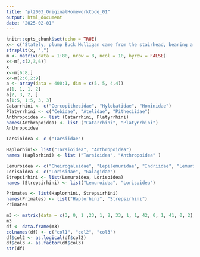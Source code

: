 ```yaml
---
title: "pl2003_OriginalHomeworkCode_01"
output: html_document
date: "2025-02-01"
---
```


```r
knitr::opts_chunk$set(echo = TRUE)
x<- c("Stately, plump Buck Mulligan came from the stairhead, bearing a bowl of lather on which a mirror and a razor lay crossed")
strsplit(x, ",")
m <- matrix(data = 1:80, nrow = 8, ncol = 10, byrow = FALSE)
x<-m[,c(2,3,6)]
x
x<-m[6:8,]
x<-m[2:6,2:9]
a <- array(data = 400:1, dim = c(5, 5, 4,4))
a[1, 1, 1, 2]
a[2, 3, 2, ]
a[1:5, 1:5, 3, 3]
Catarrhini <- c("Cercopithecidae", "Hylobatidae", "Hominidae")
Platyrrhini <- c("Cebidae", "Atelidae", "Pitheciidae")
Anthropoidea <- list (Catarrhini, Platyrrhini) 
names(Anthropoidea) <- list ("Catarrhini", "Platyrrhini")
Anthropoidea

Tarsioidea <- c ("Tarsiidae")

Haplorhini<- list("Tarsioidea", "Anthropoidea")
names (Haplorhini) <- list ("Tarsioidea", "Anthropoidea" )

Lemuroidea <- c("Cheirogaleidae", "Lepilemuridae", "Indriidae", "Lemuridae", "Daubentoniidae")
Lorisoidea <- c("Lorisidae", "Galagidae")
Strepsirhini <- list(Lemuroidea, Lorisoidea)
names (Strepsirhini) <- list("Lemuroidea", "Lorisoidea")

Primates <- list(Haplorhini, Strepsirhini)
names(Primates) <- list("Haplorhini", "Strepsirhini")
Primates

m3 <- matrix(data = c(3, 0, 1 ,23, 1, 2, 33, 1, 1, 42, 0, 1, 41, 0, 2), nrow = 5, ncol = 3, byrow = TRUE)
m3
df <- data.frame(m3)
colnames(df) <- c("col1", "col2", "col3")
df$col2 <- as.logical(df$col2)
df$col3 <- as.factor(df$col3)
str(df)
```


